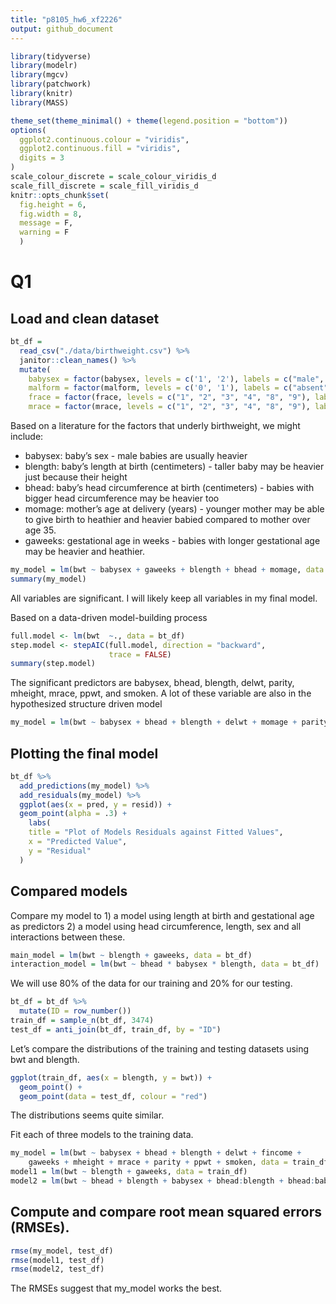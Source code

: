 ```yaml
---
title: "p8105_hw6_xf2226"
output: github_document
---
```


```r
library(tidyverse)
library(modelr)
library(mgcv)
library(patchwork)
library(knitr)
library(MASS)

theme_set(theme_minimal() + theme(legend.position = "bottom"))
options(
  ggplot2.continuous.colour = "viridis",
  ggplot2.continuous.fill = "viridis",
  digits = 3
)
scale_colour_discrete = scale_colour_viridis_d
scale_fill_discrete = scale_fill_viridis_d 
knitr::opts_chunk$set(
  fig.height = 6,
  fig.width = 8,
  message = F,
  warning = F 
  )
```


# Q1
## Load and clean dataset
```r
bt_df = 
  read_csv("./data/birthweight.csv") %>% 
  janitor::clean_names() %>% 
  mutate(
    babysex = factor(babysex, levels = c('1', '2'), labels = c("male", "female")),
    malform = factor(malform, levels = c('0', '1'), labels = c("absent", "present")),
    frace = factor(frace, levels = c("1", "2", "3", "4", "8", "9"), labels = c("White", "Black", "Asian", "Puerto Rican", "Other", "Unknown")),
    mrace = factor(mrace, levels = c("1", "2", "3", "4", "8", "9"), labels = c("White", "Black", "Asian", "Puerto Rican", "Other", "Unknown")))
```

Based on a literature for the factors that underly birthweight, we might include: 

* babysex: baby's sex - male babies are usually heavier
* blength: baby’s length at birth (centimeters) - taller baby may be heavier just because their height
* bhead: baby’s head circumference at birth (centimeters) - babies with bigger head circumference may be heavier too
* momage: mother’s age at delivery (years) - younger mother may be able to give birth to heathier and heavier babied compared to mother over age 35.
* gaweeks: gestational age in weeks - babies with longer gestational age may be heavier and heathier. 

```r
my_model = lm(bwt ~ babysex + gaweeks + blength + bhead + momage, data = bt_df) 
summary(my_model)
```
All variables are significant. I will likely keep all variables in my final model. 

Based on a data-driven model-building process
```r
full.model <- lm(bwt  ~., data = bt_df)
step.model <- stepAIC(full.model, direction = "backward", 
                      trace = FALSE)
summary(step.model)
```
The significant predictors are babysex, bhead, blength, delwt, parity, mheight, mrace, ppwt, and smoken. A lot of these variable are also in the hypothesized structure driven model 

```r
my_model = lm(bwt ~ babysex + bhead + blength + delwt + momage + parity + gaweeks + mheight + mrace + ppwt + smoken, data = bt_df)
```

## Plotting the final model
```r
bt_df %>% 
  add_predictions(my_model) %>% 
  add_residuals(my_model) %>% 
  ggplot(aes(x = pred, y = resid)) + 
  geom_point(alpha = .3) +
    labs(
    title = "Plot of Models Residuals against Fitted Values",
    x = "Predicted Value",
    y = "Residual"
  )
```

## Compared models
Compare my model to 1) a model using length at birth and gestational age as predictors 2) a model using head circumference, length, sex and all interactions between these. 

```r
main_model = lm(bwt ~ blength + gaweeks, data = bt_df)
interaction_model = lm(bwt ~ bhead * babysex * blength, data = bt_df) 
```

We will use 80% of the data for our training and 20% for our testing.

```r
bt_df = bt_df %>%
  mutate(ID = row_number())
train_df = sample_n(bt_df, 3474)
test_df = anti_join(bt_df, train_df, by = "ID")
```

Let's compare the distributions of the training and testing datasets using bwt and blength. 

```r
ggplot(train_df, aes(x = blength, y = bwt)) + 
  geom_point() + 
  geom_point(data = test_df, colour = "red")
```

The distributions seems quite similar. 

Fit each of three models to the training data. 

```r
my_model = lm(bwt ~ babysex + bhead + blength + delwt + fincome + 
    gaweeks + mheight + mrace + parity + ppwt + smoken, data = train_df)
model1 = lm(bwt ~ blength + gaweeks, data = train_df)
model2 = lm(bwt ~ bhead + blength + babysex + bhead:blength + bhead:babysex + blength:babysex + bhead:blength:babysex, data = train_df)
```

## Compute and compare root mean squared errors (RMSEs).

```r
rmse(my_model, test_df)
rmse(model1, test_df)
rmse(model2, test_df)
```
The RMSEs suggest that my_model works the best.




